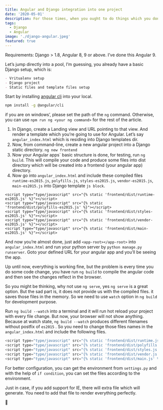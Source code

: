 ```yaml
---
title: Angular and Django integration into one project
date: '2020-05-01'
description: For those times, when you ought to do things which you don’t want to do.
tags:
  - Django
  - Angular
image: './django-angular.jpeg'
featured: true
---
```


Requirements: Django > 1.8, Angular 8, 9 or above. I’ve done this Angular 9.

Let’s jump directly into a pool, I’m guessing, you already have a basic Django setup, which is:

```md
- Vritualenv setup
- Django project
- Static files and template files setup
```

Start by installing [angular cli](https://cli.angular.io/) into your local.

```bash
npm install -g @angular/cli
```

if you are on windows’, please set the path of the `ng` command. Otherwise, you can use `npm run ng <your ng command>` for the rest of the article.

1. In Django, create a Landing view and URL pointing to that view. And render a template which you’re going to use for Angular. Let’s say `angular_index.html` which is residing into Django templates dir.
2. Now, from command-line, create a new angular project into a Django static directory. `ng new frontend`
3. Now your Angular apps\` basic structure is done, for testing, run `ng build`. This will compile your code and produce some files into dist directory which will be created into a frontend (your angular app) directory.
4. Now go into `angular_index.html` and include these compiled files `runtime-es2015.js`, `polyfills.js`, `styles-es2015.js`, `vendor-es2015.js`, `main-es2015.js` into Django template `js block`.

```django
<script type="type/javascript" src="{% static 'frontend/dist/runtime-es2015.js' %}"></script>
<script type="type/javascript" src="{% static 'frontend/dist/polyfills-es2015.js' %}"></script>
<script type="type/javascript" src="{% static 'frontend/dist/styles-es2015.js' %}"></script>
<script type="type/javascript" src="{% static 'frontend/dist/vendor-es2015.js' %}"></script>
<script type="type/javascript" src="{% static 'frontend/dist/main-es2015.js' %}"></script>
```

And now you’re almost done, just add `<app-root></app-root>` into `angular_index.html` and run your python server by `python manage.py runserver`. Goto your defined URL for your angular app and you’ll be seeing the app.

Up until now, everything is working fine, but the problem is every time you do some code change, you have run `ng build` to compile the angular code and then see the changes reflect in the browser.

So you might be thinking, why not use `ng serve`, yes `ng serve` is a great option. But the sad part is, it does not provide us with the compiled files. it saves those files in the memory. So we need to use `watch` option in `ng build` for development purpose.

Run `ng build --watch` into a terminal and it will run hot reload your project with every file change. But now, your browser will not show anything. Because at watch state, `ng build --watch` produces different filenames without postfix of `es2015` . So you need to change those files names in the `angular_index.html` and include the following files.

```js
<script type="type/javascript" src="{% static 'frontend/dist/runtime.js' %}"></script>
<script type="type/javascript" src="{% static 'frontend/dist/polyfills.js' %}"></script>
<script type="type/javascript" src="{% static 'frontend/dist/styles.js' %}"></script>
<script type="type/javascript" src="{% static 'frontend/dist/vendor.js' %}"></script>
<script type="type/javascript" src="{% static 'frontend/dist/main.js' %}"></script>
```

For better configuration, you can get the environment from `settings.py` and with the help of `if condition`, you can set the files according to the environment.

Just in case, if you add support for IE, there will extra file which will generate. You need to add that file to render everything perfectly.

🙏
